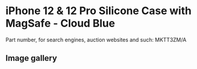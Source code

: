 
# iPhone 12 & 12 Pro Silicone Case with MagSafe - Cloud Blue

Part number, for search engines, auction websites and such: MKTT3ZM/A

## Image gallery

<div style={{ width: "768px" }}>
  <GalleryComponent
    images={[
      {
        original: "/everysource/MKTT3.webp",
        thumbnail: "/everypreview/MKTT3.webp",
      },
      {
        original: "/everysource/MKTT3_AV01.webp",
        thumbnail: "/everypreview/MKTT3_AV01.webp",
      },
      {
        original: "/everysource/MKTT3_AV02.webp",
        thumbnail: "/everypreview/MKTT3_AV02.webp",
      },
      {
        original: "/everysource/MKTT3_AV03.webp",
        thumbnail: "/everypreview/MKTT3_AV03.webp",
      },
      {
        original: "/everysource/MKTT3_AV04.webp",
        thumbnail: "/everypreview/MKTT3_AV04.webp",
      },
      {
        original: "/everysource/MKTT3_AV05.webp",
        thumbnail: "/everypreview/MKTT3_AV05.webp",
      },
      {
        original: "/everysource/MKTT3_AV06.webp",
        thumbnail: "/everypreview/MKTT3_AV06.webp",
      },
      {
        original: "/everysource/MKTT3_AV07.webp",
        thumbnail: "/everypreview/MKTT3_AV07.webp",
      },
      {
        original: "/everysource/MKTT3_AV08.webp",
        thumbnail: "/everypreview/MKTT3_AV08.webp",
      },
      {
        original: "/everysource/MKTT3_AV09.webp",
        thumbnail: "/everypreview/MKTT3_AV09.webp",
      },
      {
        original: "/everysource/MKTT3_AV10.webp",
        thumbnail: "/everypreview/MKTT3_AV10.webp",
      }
    ]}
  />
</div>